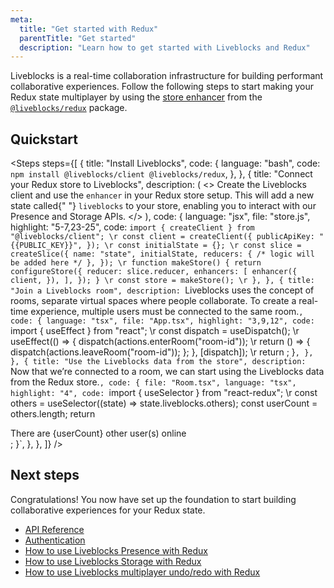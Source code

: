 ```yaml
---
meta:
  title: "Get started with Redux"
  parentTitle: "Get started"
  description: "Learn how to get started with Liveblocks and Redux"
---
```


Liveblocks is a real-time collaboration infrastructure for building performant
collaborative experiences. Follow the following steps to start making your Redux
state multiplayer by using the
[store enhancer](https://redux.js.org/understanding/thinking-in-redux/glossary#store-enhancer)
from the [`@liveblocks/redux`](/docs/api-reference/liveblocks-redux) package.

## Quickstart

<Steps
  steps={[
    {
      title: "Install Liveblocks",
      code: {
        language: "bash",
        code: `npm install @liveblocks/client @liveblocks/redux`,
      },
    },
    {
      title: "Connect your Redux store to Liveblocks",
      description: (
        <>
          Create the Liveblocks client and use the <code>enhancer</code> in your
          Redux store setup. This will add a new state called{" "}
          <code>liveblocks</code> to your store, enabling you to interact with
          our Presence and Storage APIs.
        </>
      ),
      code: {
        language: "jsx",
        file: "store.js",
        highlight: "5-7,23-25",
        code: `import { createClient } from "@liveblocks/client";
\r
const client = createClient({
  publicApiKey: "{{PUBLIC_KEY}}",
});
\r
const initialState = {};
\r
const slice = createSlice({
  name: "state",
  initialState,
  reducers: {
    /* logic will be added here */
  },
});
\r
function makeStore() {
  return configureStore({
    reducer: slice.reducer,
    enhancers: [
      enhancer({
        client,
      }),
    ],
  });
}
\r
const store = makeStore();
\r
      },
    },
    {
      title: "Join a Liveblocks room",
      description: `Liveblocks uses the concept of rooms, separate virtual spaces where people collaborate. To create a real-time experience, multiple users must be connected to the same room.`,
      code: {
        language: "tsx",
        file: "App.tsx",
        highlight: "3,9,12",
        code: `import { useEffect } from "react";
\r
  const dispatch = useDispatch();
\r
  useEffect(() => {
    dispatch(actions.enterRoom("room-id"));
\r
    return () => {
      dispatch(actions.leaveRoom("room-id"));
    };
  }, [dispatch]);
\r
  return <Room />;
}`,
      },
    },
    {
      title: "Use the Liveblocks data from the store",
      description: `Now that we’re connected to a room, we can start using the Liveblocks data from the Redux store.`,
      code: {
        file: "Room.tsx",
        language: "tsx",
        highlight: "4",
        code: `import { useSelector } from "react-redux";
\r
  const others = useSelector((state) => state.liveblocks.others);
  const userCount = others.length;
  return <div>There are {userCount} other user(s) online</div>;
}`,
      },
    },
  ]}
/>

## Next steps

Congratulations! You now have set up the foundation to start building
collaborative experiences for your Redux state.

- [API Reference](/docs/api-reference/liveblocks-redux)
- [Authentication](/docs/authentication)
- [How to use Liveblocks Presence with Redux](/docs/guides/how-to-use-liveblocks-presence-with-redux)
- [How to use Liveblocks Storage with Redux](/docs/guides/how-to-use-liveblocks-stroage-with-redux)
- [How to use Liveblocks multiplayer undo/redo with Redux](/docs/guides/how-to-use-liveblocks-multiplayer-undo-redo-with-redux)
